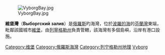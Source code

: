 {{Coord|60|35|N|28|31|E|type:waterbody_region:RU|display=title}}
[[Image:VyborgBay.jpg|thumb]]

'''維堡灣'''（'''Выборгский залив'''）是[[俄羅斯|俄羅斯]]旳海灣，位於[[波羅的海|波羅的海]]的[[芬蘭灣|芬蘭灣]]東端，毗鄰該國城市[[維堡|維堡]]，由[[列寧格勒州|列寧格勒州]]負責管轄，該海灣有多個島嶼，沿岸有港口設施。

{{DEFAULTSORT:Выборгский}}
[[Category:维堡|Category:维堡]]
[[Category:俄羅斯海灣|Category:俄羅斯海灣]]
[[Category:列宁格勒州地理|Category:列宁格勒州地理]]
[[Category:波羅的海|Vyborg]]

{{Russia-geo-stub}}